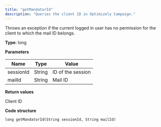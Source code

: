 ```yaml
---
title: "getMandatorId"
description: "Queries the client ID in Optimizely Campaign."
---
```


Throws an exception if the current logged in user has no permission for the client to which the mail ID belongs.

**Type**: long

**Parameters**

| Name      | Type   | Value             |
| --------- | ------ | ----------------- |
| sessionId | String | ID of the session |
| mailId    | String | Mail ID           |

**Return values**

Client ID

**Code structure**

`long getMandatorId(String sessionId, String mailId)
`